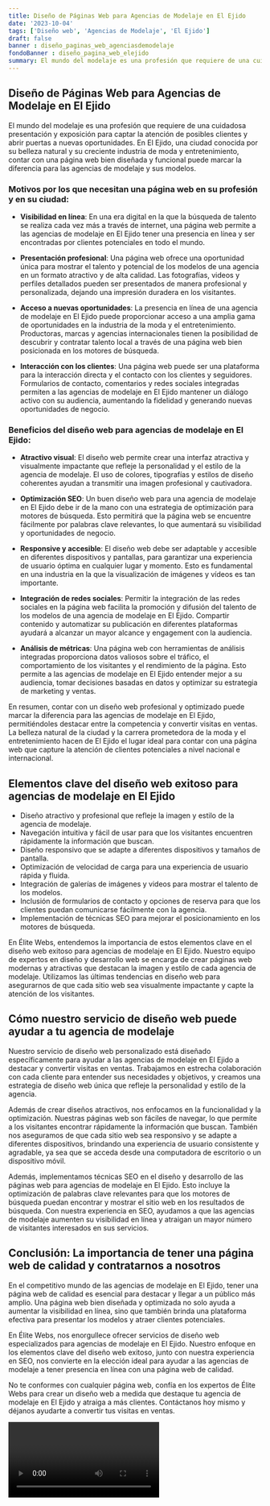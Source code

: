```yaml
---
title: Diseño de Páginas Web para Agencias de Modelaje en El Ejido
date: '2023-10-04'
tags: ['Diseño web', 'Agencias de Modelaje', 'El Ejido']
draft: false
banner : diseño_paginas_web_agenciasdemodelaje
fondoBanner : diseño_pagina_web_elejido
summary: El mundo del modelaje es una profesión que requiere de una cuidadosa presentación y exposición para captar la atención de posibles clientes y abrir puertas a nuevas oportunidades. En El Ejido, una ciudad conocida por su belleza natural y su creciente industria de moda y entretenimiento, contar con una página web bien diseñada y funcional puede marcar la diferencia para las agencias de modelaje y sus modelos.
---
```


## Diseño de Páginas Web para Agencias de Modelaje en El Ejido

El mundo del modelaje es una profesión que requiere de una cuidadosa presentación y exposición para captar la atención de posibles clientes y abrir puertas a nuevas oportunidades. En El Ejido, una ciudad conocida por su belleza natural y su creciente industria de moda y entretenimiento, contar con una página web bien diseñada y funcional puede marcar la diferencia para las agencias de modelaje y sus modelos.

### Motivos por los que necesitan una página web en su profesión y en su ciudad:

- **Visibilidad en línea**: En una era digital en la que la búsqueda de talento se realiza cada vez más a través de internet, una página web permite a las agencias de modelaje en El Ejido tener una presencia en línea y ser encontradas por clientes potenciales en todo el mundo.

- **Presentación profesional**: Una página web ofrece una oportunidad única para mostrar el talento y potencial de los modelos de una agencia en un formato atractivo y de alta calidad. Las fotografías, videos y perfiles detallados pueden ser presentados de manera profesional y personalizada, dejando una impresión duradera en los visitantes.

- **Acceso a nuevas oportunidades**: La presencia en línea de una agencia de modelaje en El Ejido puede proporcionar acceso a una amplia gama de oportunidades en la industria de la moda y el entretenimiento. Productoras, marcas y agencias internacionales tienen la posibilidad de descubrir y contratar talento local a través de una página web bien posicionada en los motores de búsqueda.

- **Interacción con los clientes**: Una página web puede ser una plataforma para la interacción directa y el contacto con los clientes y seguidores. Formularios de contacto, comentarios y redes sociales integradas permiten a las agencias de modelaje en El Ejido mantener un diálogo activo con su audiencia, aumentando la fidelidad y generando nuevas oportunidades de negocio.

### Beneficios del diseño web para agencias de modelaje en El Ejido:

- **Atractivo visual**: El diseño web permite crear una interfaz atractiva y visualmente impactante que refleje la personalidad y el estilo de la agencia de modelaje. El uso de colores, tipografías y estilos de diseño coherentes ayudan a transmitir una imagen profesional y cautivadora.

- **Optimización SEO**: Un buen diseño web para una agencia de modelaje en El Ejido debe ir de la mano con una estrategia de optimización para motores de búsqueda. Esto permitirá que la página web se encuentre fácilmente por palabras clave relevantes, lo que aumentará su visibilidad y oportunidades de negocio.

- **Responsive y accesible**: El diseño web debe ser adaptable y accesible en diferentes dispositivos y pantallas, para garantizar una experiencia de usuario óptima en cualquier lugar y momento. Esto es fundamental en una industria en la que la visualización de imágenes y vídeos es tan importante.

- **Integración de redes sociales**: Permitir la integración de las redes sociales en la página web facilita la promoción y difusión del talento de los modelos de una agencia de modelaje en El Ejido. Compartir contenido y automatizar su publicación en diferentes plataformas ayudará a alcanzar un mayor alcance y engagement con la audiencia.

- **Análisis de métricas**: Una página web con herramientas de análisis integradas proporciona datos valiosos sobre el tráfico, el comportamiento de los visitantes y el rendimiento de la página. Esto permite a las agencias de modelaje en El Ejido entender mejor a su audiencia, tomar decisiones basadas en datos y optimizar su estrategia de marketing y ventas.

En resumen, contar con un diseño web profesional y optimizado puede marcar la diferencia para las agencias de modelaje en El Ejido, permitiéndoles destacar entre la competencia y convertir visitas en ventas. La belleza natural de la ciudad y la carrera prometedora de la moda y el entretenimiento hacen de El Ejido el lugar ideal para contar con una página web que capture la atención de clientes potenciales a nivel nacional e internacional.

<GifSeo />

<Cta />

## Elementos clave del diseño web exitoso para agencias de modelaje en El Ejido

- Diseño atractivo y profesional que refleje la imagen y estilo de la agencia de modelaje.
- Navegación intuitiva y fácil de usar para que los visitantes encuentren rápidamente la información que buscan.
- Diseño responsivo que se adapte a diferentes dispositivos y tamaños de pantalla.
- Optimización de velocidad de carga para una experiencia de usuario rápida y fluida.
- Integración de galerías de imágenes y videos para mostrar el talento de los modelos.
- Inclusión de formularios de contacto y opciones de reserva para que los clientes puedan comunicarse fácilmente con la agencia.
- Implementación de técnicas SEO para mejorar el posicionamiento en los motores de búsqueda.

En Élite Webs, entendemos la importancia de estos elementos clave en el diseño web exitoso para agencias de modelaje en El Ejido. Nuestro equipo de expertos en diseño y desarrollo web se encarga de crear páginas web modernas y atractivas que destacan la imagen y estilo de cada agencia de modelaje. Utilizamos las últimas tendencias en diseño web para asegurarnos de que cada sitio web sea visualmente impactante y capte la atención de los visitantes.

## Cómo nuestro servicio de diseño web puede ayudar a tu agencia de modelaje

Nuestro servicio de diseño web personalizado está diseñado específicamente para ayudar a las agencias de modelaje en El Ejido a destacar y convertir visitas en ventas. Trabajamos en estrecha colaboración con cada cliente para entender sus necesidades y objetivos, y creamos una estrategia de diseño web única que refleje la personalidad y estilo de la agencia.

Además de crear diseños atractivos, nos enfocamos en la funcionalidad y la optimización. Nuestras páginas web son fáciles de navegar, lo que permite a los visitantes encontrar rápidamente la información que buscan. También nos aseguramos de que cada sitio web sea responsivo y se adapte a diferentes dispositivos, brindando una experiencia de usuario consistente y agradable, ya sea que se acceda desde una computadora de escritorio o un dispositivo móvil.

Además, implementamos técnicas SEO en el diseño y desarrollo de las páginas web para agencias de modelaje en El Ejido. Esto incluye la optimización de palabras clave relevantes para que los motores de búsqueda puedan encontrar y mostrar el sitio web en los resultados de búsqueda. Con nuestra experiencia en SEO, ayudamos a que las agencias de modelaje aumenten su visibilidad en línea y atraigan un mayor número de visitantes interesados en sus servicios.

## Conclusión: La importancia de tener una página web de calidad y contratarnos a nosotros

En el competitivo mundo de las agencias de modelaje en El Ejido, tener una página web de calidad es esencial para destacar y llegar a un público más amplio. Una página web bien diseñada y optimizada no solo ayuda a aumentar la visibilidad en línea, sino que también brinda una plataforma efectiva para presentar los modelos y atraer clientes potenciales.

En Élite Webs, nos enorgullece ofrecer servicios de diseño web especializados para agencias de modelaje en El Ejido. Nuestro enfoque en los elementos clave del diseño web exitoso, junto con nuestra experiencia en SEO, nos convierte en la elección ideal para ayudar a las agencias de modelaje a tener presencia en línea con una página web de calidad.

No te conformes con cualquier página web, confía en los expertos de Élite Webs para crear un diseño web a medida que destaque tu agencia de modelaje en El Ejido y atraiga a más clientes. Contáctanos hoy mismo y déjanos ayudarte a convertir tus visitas en ventas.

<Video />

<CtaBot job='Agencias de Modelaje' city='El Ejido'/>

<Gmaps query='El Ejido+españa+maps' />